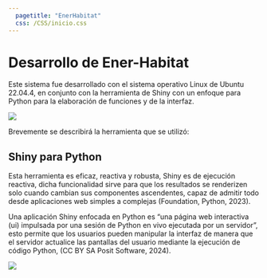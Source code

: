 ```yaml
---
  pagetitle: "EnerHabitat"
  css: /CSS/inicio.css
---
```


# Desarrollo de Ener-Habitat {.unnumbered}

Este sistema fue desarrollado con el sistema operativo Linux de Ubuntu 22.04.4, en conjunto con
la herramienta de Shiny con un enfoque para Python para la elaboración de funciones y de la 
interfaz. 

![](/images/ubuntu.png){.ubuntu-image fig-alt="Ubuntu"}

Brevemente se describirá la herramienta que se utilizó:

## Shiny para Python
Esta herramienta es eficaz, reactiva y robusta, Shiny es de ejecución reactiva, dicha funcionalidad 
sirve para que los resultados se renderizen solo cuando cambian sus componentes ascendentes, capaz
de admitir todo desde aplicaciones web simples a complejas (Foundation, Python, 2023).

Una aplicación Shiny enfocada en Python es “una página web interactiva (ui) impulsada por una sesión 
de Python en vivo ejecutada por un servidor”, esto permite que los usuarios pueden manipular la interfaz 
de manera que el servidor actualice las pantallas del usuario mediante la ejecución de código Python, 
(CC BY SA Posit Software, 2024).

::: {.image-container}
  ![](/images/shiny.png){.shiny-image fig-alt="Shiny"}
:::
